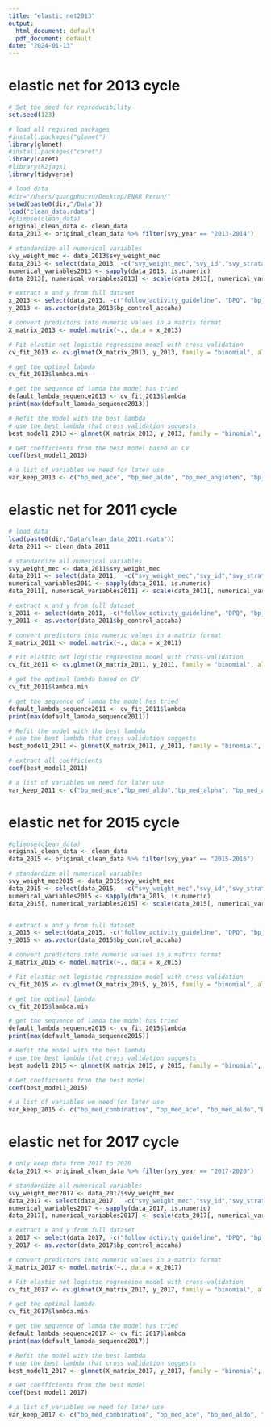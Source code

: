 ```yaml
---
title: "elastic_net2013"
output:
  html_document: default
  pdf_document: default
date: "2024-01-13"
---
```


# elastic net for 2013 cycle

```r
# Set the seed for reproducibility
set.seed(123)
```

```r
# load all required packages
#install.packages("glmnet")
library(glmnet)
#install.packages("caret")
library(caret)
#library(R2jags)
library(tidyverse)
```

```r
# load data
#dir="/Users/quangphucvu/Desktop/ENAR Rerun/" 
setwd(paste0(dir,"/Data"))
load("clean_data.rdata")
#glimpse(clean_data)
original_clean_data <- clean_data
data_2013 <- original_clean_data %>% filter(svy_year == "2013-2014")
```





```r
# standardize all numerical variables
svy_weight_mec <- data_2013$svy_weight_mec 
data_2013 <- select(data_2013, -c("svy_weight_mec","svy_id","svy_strata"))
numerical_variables2013 <- sapply(data_2013, is.numeric)
data_2013[, numerical_variables2013] <- scale(data_2013[, numerical_variables2013])

# extract x and y from full dataset
x_2013 <- select(data_2013, -c("follow_activity_guideline", "DPQ", "bp_med_n_class", "demo_age_cat", "ALQ130", "demo_race", "demo_gender","cc_diabetes","cc_bmi" ,"svy_year","cc_smoke","DMDEDUC2","htn_aware","bp_control_accaha"))
y_2013 <- as.vector(data_2013$bp_control_accaha)

# convert predictors into numeric values in a matrix format
X_matrix_2013 <- model.matrix(~., data = x_2013)

# Fit elastic net logistic regression model with cross-validation
cv_fit_2013 <- cv.glmnet(X_matrix_2013, y_2013, family = "binomial", alpha = 0.5, nfolds = 5, lambda = 10^seq(10, -2, length = 500), keep =TRUE)

# get the optimal labmda
cv_fit_2013$lambda.min

# get the sequence of lamda the model has tried
default_lambda_sequence2013 <- cv_fit_2013$lambda
print(max(default_lambda_sequence2013))

# Refit the model with the best lambda
# use the best lambda that cross validation suggests
best_model1_2013 <- glmnet(X_matrix_2013, y_2013, family = "binomial", alpha = 0.5, lambda = cv_fit_2013$lambda.min)

# Get coefficients from the best model based on CV
coef(best_model1_2013)
```


```r
# a list of variables we need for later use
var_keep_2013 <- c("bp_med_ace", "bp_med_aldo", "bp_med_angioten", "bp_med_beta", "bp_med_ccb_dh",  "bp_med_diur_thz","bp_med_renin_inhibitors", "cc_ckd", "cc_cvd_mi", "cc_cvd_stroke", "cc_cvd_ascvd", "cc_cvd_any", "SIALANG",  "avg_DR1TACAR", "avg_DR1TLZ","avg_DR1TCHL","avg_DR1TTHEO","avg_DR1TM221","follow_activity_guideline", "DPQ", "bp_med_n_class", "demo_age_cat", "ALQ130","demo_race","demo_gender","cc_diabetes","cc_bmi","cc_smoke","DMDEDUC2","htn_aware","bp_control_accaha","svy_id","svy_strata", "svy_weight_mec")
```



# elastic net for 2011 cycle

```r
# load data
load(paste0(dir,"Data/clean_data_2011.rdata"))
data_2011 <- clean_data_2011
```

```r
# standardize all numerical variables
svy_weight_mec <- data_2011$svy_weight_mec 
data_2011 <- select(data_2011,  -c("svy_weight_mec","svy_id","svy_strata"))
numerical_variables2011 <- sapply(data_2011, is.numeric)
data_2011[, numerical_variables2011] <- scale(data_2011[, numerical_variables2011])

# extract x and y from full dataset
x_2011 <- select(data_2011, -c("follow_activity_guideline", "DPQ", "bp_med_n_class", "demo_age_cat",  "demo_race", "demo_gender","cc_diabetes","cc_bmi" ,"svy_year","cc_smoke","DMDEDUC2","htn_aware","bp_control_accaha"))
y_2011 <- as.vector(data_2011$bp_control_accaha)

# convert predictors into numeric values in a matrix format
X_matrix_2011 <- model.matrix(~., data = x_2011)

# Fit elastic net logistic regression model with cross-validation
cv_fit_2011 <- cv.glmnet(X_matrix_2011, y_2011, family = "binomial", alpha = 0.5, nfolds = 5, lambda = 10^seq(10, -2, length = 500), keep =TRUE)

# get the optimal lambda based on CV
cv_fit_2011$lambda.min 

# get the sequence of lamda the model has tried
default_lambda_sequence2011 <- cv_fit_2011$lambda
print(max(default_lambda_sequence2011))

# Refit the model with the best lambda
# use the best lambda that cross validation suggests
best_model1_2011 <- glmnet(X_matrix_2011, y_2011, family = "binomial", alpha = 0.5, lambda = cv_fit_2011$lambda.min)

# extract all coefficients
coef(best_model1_2011)
```

```r
# a list of variables we need for later use
var_keep_2011 <- c("bp_med_ace","bp_med_aldo","bp_med_alpha", "bp_med_angioten","bp_med_beta","bp_med_central","bp_med_ccb_ndh", "bp_med_diur_loop","bp_med_diur_thz", "bp_med_vasod", "cc_ckd", "cc_cvd_mi","cc_cvd_stroke", "DMDCITZN", "DMDMARTL","SIALANG", "INDHHIN2", "INDFMPIR", "FSDAD", "avg_DR1TCARB", "avg_DR1TVB2", "avg_DR1TNIAC","avg_DR1TFF","avg_DR1TVB12","avg_DR1TSODI","avg_DR1TCAFF","avg_DR1TTHEO", "avg_DR1TMOIS","avg_DR1TS120","avg_DR1TM201","avg_DR1TM221","avg_DR1TP205","avg_DR1_300","avg_DR1_320Z", "avg_DR1_330Z", "follow_activity_guideline", "DPQ", "bp_med_n_class", "demo_age_cat",  "demo_race", "demo_gender","cc_diabetes","cc_bmi","cc_smoke","DMDEDUC2","htn_aware","bp_control_accaha","svy_id","svy_strata", "svy_weight_mec")
```


# elastic net for 2015 cycle
```r

#glimpse(clean_data)
original_clean_data <- clean_data
data_2015 <- original_clean_data %>% filter(svy_year == "2015-2016")
```

```r
# standardize all numerical variables
svy_weight_mec2015 <- data_2015$svy_weight_mec 
data_2015 <- select(data_2015,  -c("svy_weight_mec","svy_id","svy_strata"))
numerical_variables2015 <- sapply(data_2015, is.numeric)
data_2015[, numerical_variables2015] <- scale(data_2015[, numerical_variables2015])


# extract x and y from full dataset
x_2015 <- select(data_2015, -c("follow_activity_guideline", "DPQ", "bp_med_n_class", "demo_age_cat",  "demo_race", "demo_gender","cc_diabetes","cc_bmi","ALQ130" ,"svy_year","cc_smoke","DMDEDUC2","htn_aware","bp_control_accaha"))
y_2015 <- as.vector(data_2015$bp_control_accaha)

# convert predictors into numeric values in a matrix format
X_matrix_2015 <- model.matrix(~., data = x_2015)

# Fit elastic net logistic regression model with cross-validation
cv_fit_2015 <- cv.glmnet(X_matrix_2015, y_2015, family = "binomial", alpha = 0.5, nfolds = 5, lambda = 10^seq(10, -2, length = 500), keep =TRUE)

# get the optimal lambda
cv_fit_2015$lambda.min 

# get the sequence of lamda the model has tried
default_lambda_sequence2015 <- cv_fit_2015$lambda
print(max(default_lambda_sequence2015))

# Refit the model with the best lambda
# use the best lambda that cross validation suggests
best_model1_2015 <- glmnet(X_matrix_2015, y_2015, family = "binomial", alpha = 0.5, lambda = cv_fit_2015$lambda.min)

# Get coefficients from the best model
coef(best_model1_2015)
```


```r
# a list of variables we need for later use
var_keep_2015 <- c("bp_med_combination", "bp_med_ace", "bp_med_aldo","bp_med_angioten", "bp_med_beta", "bp_med_central","bp_med_diur_Ksparing", "bp_med_diur_loop", "bp_med_diur_thz", "cc_ckd", "cc_cvd_chd", "cc_cvd_hf", "cc_cvd_any","SIALANG",  "INDFMPIR", "HIQ270", "avg_DR1TRET","avg_DR1TALCO", "avg_DR1TP225", "avg_DR1_300", "avg_DR1_320Z", "follow_activity_guideline", "DPQ", "bp_med_n_class", "demo_age_cat",  "demo_race", "demo_gender","cc_diabetes","cc_bmi","ALQ130","cc_smoke","DMDEDUC2","htn_aware","bp_control_accaha","svy_id","svy_strata", "svy_weight_mec")
```






# elastic net for 2017 cycle

```r

# only keep data from 2017 to 2020
data_2017 <- original_clean_data %>% filter(svy_year == "2017-2020")
```


```r
# standardize all numerical variables
svy_weight_mec2017 <- data_2017$svy_weight_mec 
data_2017 <- select(data_2017,  -c("svy_weight_mec","svy_id","svy_strata"))
numerical_variables2017 <- sapply(data_2017, is.numeric)
data_2017[, numerical_variables2017] <- scale(data_2017[, numerical_variables2017])

# extract x and y from full dataset
x_2017 <- select(data_2017, -c("follow_activity_guideline", "DPQ", "bp_med_n_class", "demo_age_cat",  "demo_race", "demo_gender","cc_diabetes","cc_bmi","ALQ130" ,"svy_year","cc_smoke","DMDEDUC2","htn_aware","bp_control_accaha"))
y_2017 <- as.vector(data_2017$bp_control_accaha)

# convert predictors into numeric values in a matrix format
X_matrix_2017 <- model.matrix(~., data = x_2017)

# Fit elastic net logistic regression model with cross-validation
cv_fit_2017 <- cv.glmnet(X_matrix_2017, y_2017, family = "binomial", alpha = 0.5, nfolds = 5, lambda = 10^seq(10, -2, length = 500), keep =TRUE)

# get the optimal lambda
cv_fit_2017$lambda.min 

# get the sequence of lamda the model has tried
default_lambda_sequence2017 <- cv_fit_2017$lambda
print(max(default_lambda_sequence2017))

# Refit the model with the best lambda
# use the best lambda that cross validation suggests
best_model1_2017 <- glmnet(X_matrix_2017, y_2017, family = "binomial", alpha = 0.5, lambda = cv_fit_2017$lambda.min)

# Get coefficients from the best model
coef(best_model1_2017)
```


```r
# a list of variables we need for later use
var_keep_2017 <- c("bp_med_combination", "bp_med_ace", "bp_med_aldo", "bp_med_angioten", "bp_med_beta", "bp_med_central","bp_med_ccb", "bp_med_ccb_ndh","bp_med_diur_Ksparing","bp_med_diur_loop", "bp_med_diur_thz", "bp_med_vasod",  "cc_ckd","cc_cvd_mi","SIALANG", "FSDAD", "INDFMPIR","HIQ270", "avg_DR1TFIBE","avg_DR1TMFAT","avg_DR1TATOA", "avg_DR1TRET", "avg_DR1TVARA","avg_DR1TACAR","avg_DR1TVB6","avg_DR1TFF","avg_DR1TVD", "avg_DR1TCAFF","avg_DR1TALCO","avg_DR1TMOIS", "avg_DR1TM181","avg_DR1TP182", "follow_activity_guideline", "DPQ", "bp_med_n_class", "demo_age_cat",  "demo_race", "demo_gender","cc_diabetes","cc_bmi","ALQ130","cc_smoke","DMDEDUC2","htn_aware","bp_control_accaha","svy_id","svy_strata", "svy_weight_mec")
```
